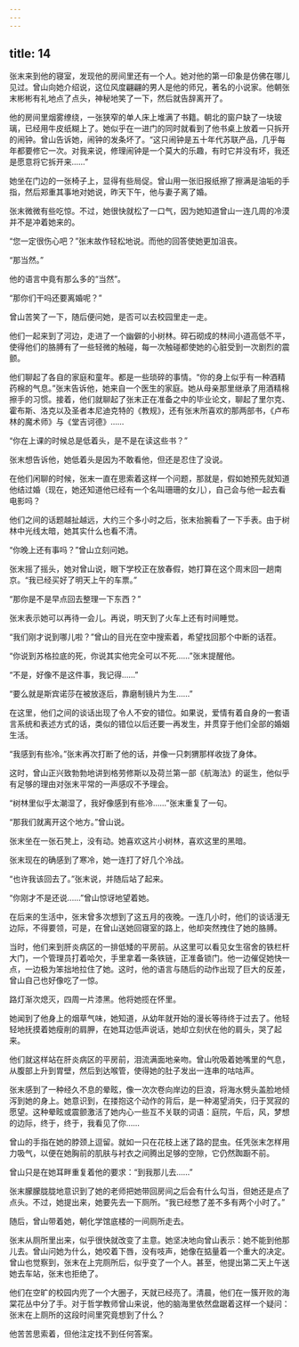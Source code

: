 ```yaml
---
---
---
```

title: 14
---



张末来到他的寝室，发现他的房间里还有一个人。她对他的第一印象是仿佛在哪儿见过。曾山向她介绍说，这位风度翩翩的男人是他的师兄，著名的小说家。他朝张末彬彬有礼地点了点头，神秘地笑了一下，然后就告辞离开了。

他的房间里烟雾缭绕，一张狭窄的单人床上堆满了书籍。朝北的窗户缺了一块玻璃，已经用牛皮纸糊上了。她似乎在一进门的同时就看到了他书桌上放着一只拆开的闹钟。曾山告诉她，闹钟的发条坏了。“这只闹钟是五十年代苏联产品，几乎每年都要修它一次。对我来说，修理闹钟是一个莫大的乐趣，有时它并没有坏，我还是愿意将它拆开来……”

她坐在门边的一张椅子上，显得有些局促。曾山用一张旧报纸擦了擦满是油垢的手指，然后郑重其事地对她说，昨天下午，他与妻子离了婚。

张末微微有些吃惊。不过，她很快就松了一口气，因为她知道曾山一连几周的冷漠并不是冲着她来的。

“您一定很伤心吧？”张末故作轻松地说。而他的回答使她更加沮丧。

“那当然。”

他的语言中竟有那么多的“当然”。

“那你们干吗还要离婚呢？”

曾山苦笑了一下，随后便问她，是否可以去校园里走一走。

他们一起来到了河边，走进了一个幽僻的小树林。碎石砌成的林间小道高低不平，使得他们的胳膊有了一些轻微的触碰，每一次触碰都使她的心脏受到一次剧烈的震颤。

他们聊起了各自的家庭和童年。都是一些琐碎的事情。“你的身上似乎有一种酒精药棉的气息。”张末告诉他，她来自一个医生的家庭。她从母亲那里继承了用酒精棉擦手的习惯。接着，他们就聊起了张末正在准备之中的毕业论文，聊起了里尔克、霍布斯、洛克以及圣者本尼迪克特的《教规》，还有张末所喜欢的那两部书，《卢布林的魔术师》与《堂吉诃德》……

“你在上课的时候总是低着头，是不是在读这些书？”

张末想告诉他，她低着头是因为不敢看他，但还是忍住了没说。

在他们闲聊的时候，张末一直在思索着这样一个问题，那就是，假如她预先就知道他结过婚（现在，她还知道他已经有一个名叫珊珊的女儿），自己会与他一起去看电影吗？

他们之间的话题越扯越远，大约三个多小时之后，张末抬腕看了一下手表。由于树林中光线太暗，她其实什么也看不清。

“你晚上还有事吗？”曾山立刻问她。

张末摇了摇头，她对曾山说，眼下学校正在放春假，她打算在这个周末回一趟南京。“我已经买好了明天上午的车票。”

“那你是不是早点回去整理一下东西？”

张末表示她可以再待一会儿。再说，明天到了火车上还有时间睡觉。

“我们刚才说到哪儿啦？”曾山的目光在空中搜索着，希望找回那个中断的话茬。

“你说到苏格拉底的死，你说其实他完全可以不死……”张末提醒他。

“不是，好像不是这件事，我记得……”

“要么就是斯宾诺莎在被放逐后，靠磨制镜片为生……”

在这里，他们之间的谈话出现了令人不安的错位。如果说，爱情有着自身的一套语言系统和表述方式的话，类似的错位以后还要一再发生，并贯穿于他们全部的婚姻生活。

“我感到有些冷。”张末再次打断了他的话，并像一只刺猬那样收拢了身体。

这时，曾山正兴致勃勃地讲到格劳修斯以及荷兰第一部《航海法》的诞生，他似乎有足够的理由对张末平常的一声感叹不予理会。

“树林里似乎太潮湿了，我好像感到有些冷……”张末重复了一句。

“那我们就离开这个地方。”曾山说。

张末坐在一张石凳上，没有动。她喜欢这片小树林，喜欢这里的黑暗。

张末现在的确感到了寒冷，她一连打了好几个冷战。

“也许我该回去了。”张末说，并随后站了起来。

“你刚才不是还说……”曾山惊讶地望着她。

在后来的生活中，张末曾多次想到了这五月的夜晚。一连几小时，他们的谈话漫无边际，不得要领，可是，在曾山送她回寝室的路上，他却突然拽住了她的胳膊。

当时，他们来到肝炎病区的一排低矮的平房前。从这里可以看见女生宿舍的铁栏杆大门，一个管理员打着哈欠，手里拿着一条铁链，正准备锁门。他一边催促她快一点，一边极为笨拙地拉住了她。这时，他的语言与随后的动作出现了巨大的反差，曾山自己也好像吃了一惊。

路灯渐次熄灭，四周一片漆黑。他将她揽在怀里。

她闻到了他身上的烟草气味，她知道，从幼年就开始的漫长等待终于过去了。他轻轻地抚摸着她瘦削的肩胛，在她耳边低声说话，她却立刻伏在他的肩头，哭了起来。

他们就这样站在肝炎病区的平房前，泪流满面地亲吻。曾山吮吸着她嘴里的气息，从腹部上升到胃壁，然后到达喉管，使得她的肚子发出一连串的咕咕声。

张末感到了一种经久不息的晕眩，像一次次卷向岸边的巨浪，将海水劈头盖脸地倾泻到她的身上。她意识到，在搂抱这个动作的背后，是一种渴望消失，归于冥寂的愿望。这种晕眩或震颤激活了她内心一些互不关联的词语：庭院，午后，风，梦想的边际，终于，终于，我看见了你……

曾山的手指在她的脖颈上逗留。就如一只在花枝上迷了路的昆虫。任凭张末怎样用力吸气，以便在她胸前的肌肤与衬衣之间腾出足够的空隙，它仍然踟蹰不前。

曾山只是在她耳畔重复着他的要求：“到我那儿去……”

张末朦朦胧胧地意识到了她的老师把她带回房间之后会有什么勾当，但她还是点了点头。不过，她提出来，她要先去一下厕所。“我已经憋了差不多有两个小时了。”

随后，曾山带着她，朝化学馆底楼的一间厕所走去。

张末从厕所里出来，似乎很快就改变了主意。她坚决地向曾山表示：她不能到他那儿去。曾山问她为什么，她咬着下唇，没有吱声，她像在掂量着一个重大的决定。曾山也觉察到，张末在上完厕所后，似乎变了一个人。甚至，他提出第二天上午送她去车站，张末也拒绝了。

他们在空旷的校园内兜了一个大圈子，天就已经亮了。清晨，他们在一簇开败的海棠花丛中分了手。对于哲学教师曾山来说，他的脑海里依然盘踞着这样一个疑问：张末在上厕所的这段时间里究竟想到了什么？

他苦苦思索着，但他注定找不到任何答案。